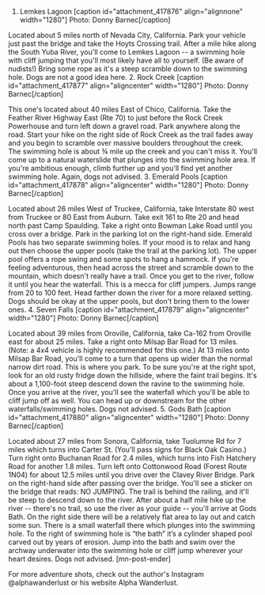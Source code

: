 1. Lemkes Lagoon
[caption id="attachment_417876" align="alignnone" width="1280"] Photo: Donny Barnec[/caption]

Located about 5 miles north of Nevada City, California. Park your vehicle just past the bridge and take the Hoyts Crossing trail. After a mile hike along the South Yuba River, you'll come to Lemkes Lagoon -- a swimming hole with cliff jumping that you'll most likely have all to yourself. (Be aware of nudists!) Bring some rope as it's a steep scramble down to the swimming hole. Dogs are not a good idea here.
2. Rock Creek
[caption id="attachment_417877" align="aligncenter" width="1280"] Photo: Donny Barnec[/caption]

This one's located about 40 miles East of Chico, California. Take the Feather River Highway East (Rte 70) to just before the Rock Creek Powerhouse and turn left down a gravel road. Park anywhere along the road. Start your hike on the right side of Rock Creek as the trail fades away and you begin to scramble over massive boulders throughout the creek. The swimming hole is about ¾ mile up the creek and you can't miss it. You'll come up to a natural waterslide that plunges into the swimming hole area. If you're ambitious enough, climb further up and you'll find yet another swimming hole. Again, dogs not advised.
3. Emerald Pools
[caption id="attachment_417878" align="aligncenter" width="1280"] Photo: Donny Barnec[/caption]

Located about 26 miles West of Truckee, California, take Interstate 80 west from Truckee or 80 East from Auburn. Take exit 161 to Rte 20 and head north past Camp Spaulding. Take a right onto Bowman Lake Road until you cross over a bridge. Park in the parking lot on the right-hand side. Emerald Pools has two separate swimming holes. If your mood is to relax and hang out then choose the upper pools (take the trail at the parking lot). The upper pool offers a rope swing and some spots to hang a hammock. If you're feeling adventurous, then head across the street and scramble down to the mountain, which doesn't really have a trail. Once you get to the river, follow it until you hear the waterfall. This is a mecca for cliff jumpers. Jumps range from 20 to 100 feet. Head farther down the river for a more relaxed setting. Dogs should be okay at the upper pools, but don't bring them to the lower ones.
4. Seven Falls
[caption id="attachment_417879" align="aligncenter" width="1280"] Photo: Donny Barnec[/caption]

Located about 39 miles from Oroville, California, take Ca-162 from Oroville east for about 25 miles. Take a right onto Milsap Bar Road for 13 miles. (Note: a 4x4 vehicle is highly recommended for this one.) At 13 miles onto Milsap Bar Road, you'll come to a turn that opens up wider than the normal narrow dirt road. This is where you park. To be sure you're at the right spot, look for an old rusty fridge down the hillside, where the faint trail begins. It's about a 1,100-foot steep descend down the ravine to the swimming hole. Once you arrive at the river, you'll see the waterfall which you'll be able to cliff jump off as well. You can head up or downstream for the other waterfalls/swimming holes. Dogs not advised.
5. Gods Bath
[caption id="attachment_417880" align="aligncenter" width="1280"] Photo: Donny Barnec[/caption]

Located about 27 miles from Sonora, California, take Tuolumne Rd for 7 miles which turns into Carter St. (You'll pass signs for Black Oak Casino.) Turn right onto Buchanan Road for 2.4 miles, which turns into Fish Hatchery Road for another 1.8 miles. Turn left onto Cottonwood Road (Forest Route 1N04) for about 12.5 miles until you drive over the Clavey River Bridge. Park on the right-hand side after passing over the bridge. You'll see a sticker on the bridge that reads: NO JUMPING. The trail is behind the railing, and it'll be steep to descend down to the river. After about a half mile hike up the river -- there's no trail, so use the river as your guide -- you'll arrive at Gods Bath. On the right side there will be a relatively flat area to lay out and catch some sun. There is a small waterfall there which plunges into the swimming hole. To the right of swimming hole is “the bath” it’s a cylinder shaped pool carved out by years of erosion. Jump into the bath and swim over the archway underwater into the swimming hole or cliff jump wherever your heart desires. Dogs not advised. [mn-post-ender]

For more adventure shots, check out the author's Instagram @alphawanderlust or his website Alpha Wanderlust. 